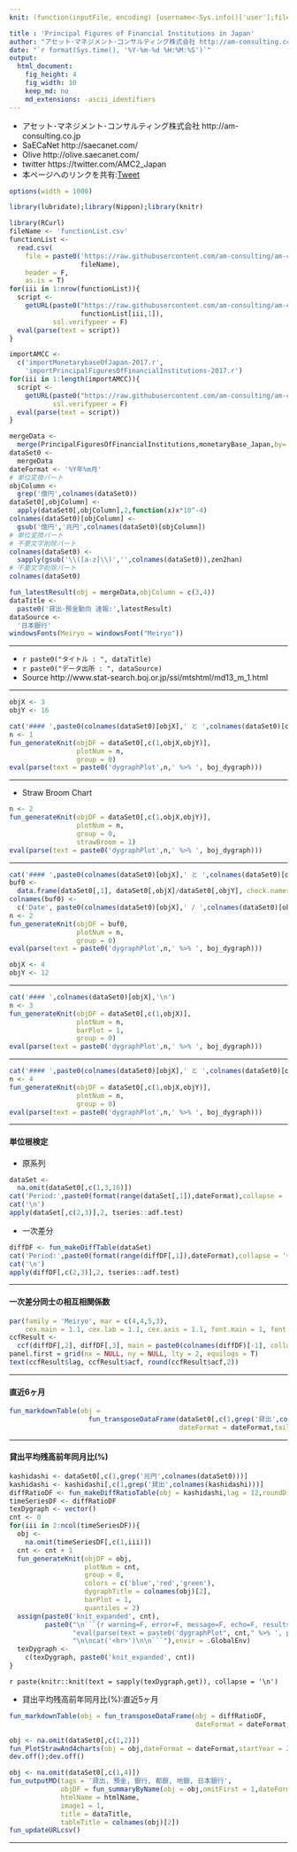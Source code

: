 ```yaml
---
knit: (function(inputFile, encoding) {username<-Sys.info()['user'];fileName<-'defaultPath.csv';pathToFile <-paste0('C:/Users/', username,'/Desktop/pathToCSV/');setwd(pathToFile);buf0<-read.csv(fileName,header = F,skip = 0,stringsAsFactor = F,check.names = F,fileEncoding = 'utf-8');timeStamp<-format(Sys.time(),'%Y%m%d%H%M%S');htmlName<-'PrincipalFiguresOfFinancialInstitutionsInJapan';rmarkdown::render(inputFile, encoding = encoding, output_file = paste0('C:/Users/',username,buf0[2,1],'charts/','am-consulting.co.jp-',htmlName,'.html')) })

title : 'Principal Figures of Financial Institutions in Japan'
author: "アセット･マネジメント･コンサルティング株式会社 http://am-consulting.co.jp"
date: "`r format(Sys.time(), '%Y-%m-%d %H:%M:%S')`"
output: 
  html_document:
    fig_height: 4
    fig_width: 10
    keep_md: no
    md_extensions: -ascii_identifiers
---
```

<link href="http://knowledgevault.saecanet.com/components/rmarkdown-html.css" rel="stylesheet">
<style>.main-container {max-width : 1000px;}</style>
<script src="http://knowledgevault.saecanet.com/components/JavascriptCode.js"></script>

- アセット･マネジメント･コンサルティング株式会社 http://am-consulting.co.jp
- SaECaNet http://saecanet.com/
- Olive http://olive.saecanet.com/
- twitter https://twitter.com/AMC2_Japan
- 本ページへのリンクを共有:<a href="https://twitter.com/share" class="twitter-share-button" data-via="AMC2_Japan" data-size="large">Tweet</a> <script>!function(d,s,id){var js,fjs=d.getElementsByTagName(s)[0],p=/^http:/.test(d.location)?'http':'https';if(!d.getElementById(id)){js=d.createElement(s);js.id=id;js.src=p+'://platform.twitter.com/widgets.js';fjs.parentNode.insertBefore(js,fjs);}}(document, 'script', 'twitter-wjs');</script>

```r
options(width = 1000)
```

```r
library(lubridate);library(Nippon);library(knitr)
```

```r
library(RCurl)
fileName <- 'functionList.csv'
functionList <-
  read.csv(
    file = paste0('https://raw.githubusercontent.com/am-consulting/am-consulting.github.io/master/csv/',
                  fileName),
    header = F,
    as.is = T)
for(iii in 1:nrow(functionList)){
  script <- 
    getURL(paste0("https://raw.githubusercontent.com/am-consulting/am-consulting.github.io/master/", 
                  functionList[iii,1]),
           ssl.verifypeer = F)
  eval(parse(text = script))
}
```

```r
importAMCC <- 
  c('importMonetarybaseOfJapan-2017.r',
    'importPrincipalFiguresOfFinancialInstitutions-2017.r')
for(iii in 1:length(importAMCC)){
  script <-
    getURL(paste0("https://raw.githubusercontent.com/am-consulting/am-consulting.github.io/master/",importAMCC[iii]),
           ssl.verifypeer = F)
  eval(parse(text = script))
}
```

```r
mergeData <- 
  merge(PrincipalFiguresOfFinancialInstitutions,monetaryBase_Japan,by='Date',all=T)
dataSet0 <- 
  mergeData
dateFormat <- '%Y年%m月'
# 単位変換パート
objColumn <-
  grep('億円',colnames(dataSet0))
dataSet0[,objColumn] <- 
  apply(dataSet0[,objColumn],2,function(x)x*10^-4)
colnames(dataSet0)[objColumn] <-
  gsub('億円','兆円',colnames(dataSet0)[objColumn])
# 単位変換パート
# 不要文字削除パート
colnames(dataSet0) <-
  sapply(gsub('\\([a-z]\\)','',colnames(dataSet0)),zen2han)
# 不要文字削除パート
colnames(dataSet0)
```

```r
fun_latestResult(obj = mergeData,objColumn = c(3,4))
dataTitle <- 
  paste0('貸出･預金動向 速報:',latestResult)
dataSource <- 
  '日本銀行'
windowsFonts(Meiryo = windowsFont("Meiryo"))
```

***

- `r paste0("タイトル : ", dataTitle)`
- `r paste0("データ出所 : ", dataSource)`
- Source http://www.stat-search.boj.or.jp/ssi/mtshtml/md13_m_1.html

***

```r
objX <- 3
objY <- 16
```

```r
cat('#### ',paste0(colnames(dataSet0)[objX],' と ',colnames(dataSet0)[objY]),'\n')
n <- 1
fun_generateKnit(objDF = dataSet0[,c(1,objX,objY)],
                 plotNum = n,
                 group = 0)
eval(parse(text = paste0('dygraphPlot',n,' %>% ', boj_dygraph)))
```

***
- Straw Broom Chart

```r
n <- 2
fun_generateKnit(objDF = dataSet0[,c(1,objX,objY)],
                 plotNum = n,
                 group = 0,
                 strawBroom = 1)
eval(parse(text = paste0('dygraphPlot',n,' %>% ', boj_dygraph)))
```

***

```r
cat('#### ',paste0(colnames(dataSet0)[objX],' と ',colnames(dataSet0)[objY],'との比'),'\n')
buf0 <- 
  data.frame(dataSet0[,1], dataSet0[,objX]/dataSet0[,objY], check.names = F, stringsAsFactors = F)
colnames(buf0) <- 
  c('Date', paste0(colnames(dataSet0)[objX],' / ',colnames(dataSet0)[objY]))
n <- 2
fun_generateKnit(objDF = buf0,
                 plotNum = n,
                 group = 0)
eval(parse(text = paste0('dygraphPlot',n,' %>% ', boj_dygraph)))
```

```r
objX <- 4
objY <- 12
```

***

```r
cat('#### ',colnames(dataSet0)[objX],'\n')
n <- 3
fun_generateKnit(objDF = dataSet0[,c(1,objX)],
                 plotNum = n,
                 barPlot = 1,
                 group = 0)
eval(parse(text = paste0('dygraphPlot',n,' %>% ', boj_dygraph)))
```

***

```r
cat('#### ',paste0(colnames(dataSet0)[objX],' と ',colnames(dataSet0)[objY]),'\n')
n <- 4
fun_generateKnit(objDF = dataSet0[,c(1,objX,objY)],
                 plotNum = n,
                 group = 0)
eval(parse(text = paste0('dygraphPlot',n,' %>% ', boj_dygraph)))
```

***
#### 単位根検定
-  原系列

```r
dataSet <- 
  na.omit(dataSet0[,c(1,3,16)])
cat('Period:',paste0(format(range(dataSet[,1]),dateFormat),collapse = '~'))
cat('\n')
apply(dataSet[,c(2,3)],2, tseries::adf.test)
```

- 一次差分

```r
diffDF <- fun_makeDiffTable(dataSet)
cat('Period:',paste0(format(range(diffDF[,1]),dateFormat),collapse = '~'))
cat('\n')
apply(diffDF[,c(2,3)],2, tseries::adf.test)
```

***
#### 一次差分同士の相互相関係数

```r
par(family = 'Meiryo', mar = c(4,4,5,3), 
    cex.main = 1.1, cex.lab = 1.1, cex.axis = 1.1, font.main = 1, font.lab=1,font.axis =1)
ccfResult <- 
  ccf(diffDF[,2], diffDF[,3], main = paste0(colnames(diffDF)[-1], collapse = '\n×\n'))
panel.first = grid(nx = NULL, ny = NULL, lty = 2, equilogs = T)
text(ccfResult$lag, ccfResult$acf, round(ccfResult$acf,2))
```

***
#### 直近6ヶ月

```r
fun_markdownTable(obj = 
                    fun_transposeDataFrame(dataSet0[,c(1,grep('貸出',colnames(dataSet0)))],
                                           dateFormat = dateFormat,tailN = 6))
```

***
#### 貸出平均残高前年同月比(%)

```r
kashidashi <- dataSet0[,c(1,grep('兆円',colnames(dataSet0)))]
kashidashi <- kashidashi[,c(1,grep('貸出',colnames(kashidashi)))]
diffRatioDF <- fun_makeDiffRatioTable(obj = kashidashi,lag = 12,roundDigits = 1)
timeSeriesDF <- diffRatioDF
texDygraph <- vector()
cnt <- 0
for(iii in 2:ncol(timeSeriesDF)){
  obj <- 
    na.omit(timeSeriesDF[,c(1,iii)])
  cnt <- cnt + 1
  fun_generateKnit(objDF = obj, 
                   plotNum = cnt, 
                   group = 0, 
                   colors = c('blue','red','green'), 
                   dygraphTitle = colnames(obj)[2],
                   barPlot = 1,
                   quantiles = 2)
  assign(paste0('knit_expanded', cnt),
         paste0("\n```{r warning=F, error=F, message=F, echo=F, results='asis'}\n\n",
                "eval(parse(text = paste0('dygraphPlot", cnt," %>% ', primeMinisterOfJapan_dygraph)))",
                "\n\ncat('<hr>')\n\n```"),envir = .GlobalEnv)
  texDygraph <- 
    c(texDygraph, paste0('knit_expanded', cnt))
}
```

`r paste(knitr::knit(text = sapply(texDygraph,get)), collapse = '\n')`

- 貸出平均残高前年同月比(%):直近5ヶ月

```r
fun_markdownTable(obj = fun_transposeDataFrame(obj = diffRatioDF,
                                               dateFormat = dateFormat,tailN = 5))
```

```r
obj <- na.omit(dataSet0[,c(1,2)])
fun_PlotStrawAnd4charts(obj = obj,dateFormat = dateFormat,startYear = 2011)
dev.off();dev.off()
```

```r
obj <- na.omit(dataSet0[,c(1,4)])
fun_outputMD(tags = '貸出, 預金, 銀行, 都銀, 地銀, 日本銀行',
             objDF = fun_summaryByName(obj = obj,omitFirst = 1,dateFormat = dateFormat),
             htmlName = htmlName,
             image1 = 1,
             title = dataTitle,
             tableTitle = colnames(obj)[2])
fun_updateURLcsv()
```

***
<script>MakeNegative()</script>
<script>
  (function(i,s,o,g,r,a,m){i['GoogleAnalyticsObject']=r;i[r]=i[r]||function(){
  (i[r].q=i[r].q||[]).push(arguments)},i[r].l=1*new Date();a=s.createElement(o),
  m=s.getElementsByTagName(o)[0];a.async=1;a.src=g;m.parentNode.insertBefore(a,m)
  })(window,document,'script','https://www.google-analytics.com/analytics.js','ga');

  ga('create', 'UA-3077339-5', 'auto');
  ga('send', 'pageview');

</script>

